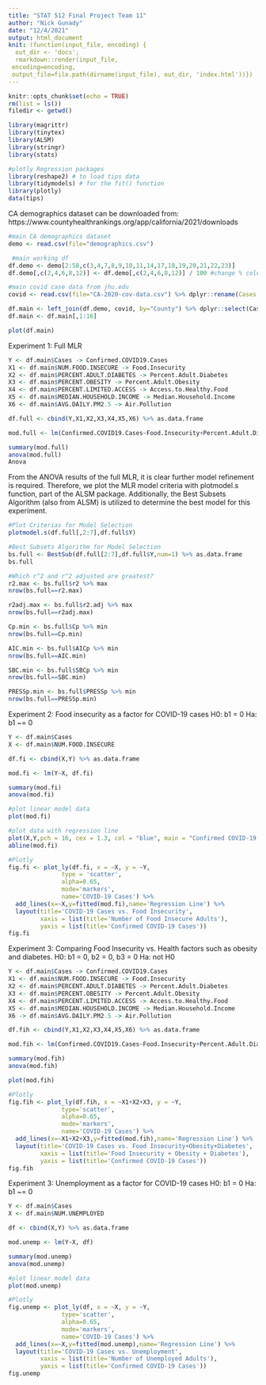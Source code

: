 ```yaml
---
title: "STAT 512 Final Project Team 11"
author: "Nick Gunady"
date: "12/4/2021"
output: html_document
knit: (function(input_file, encoding) {
  out_dir <- 'docs';
  rmarkdown::render(input_file,
 encoding=encoding,
 output_file=file.path(dirname(input_file), out_dir, 'index.html'))})
---
```


```r
knitr::opts_chunk$set(echo = TRUE)
rm(list = ls())
filedir <- getwd()
```

```r
library(magrittr)
library(tinytex)
library(ALSM)
library(stringr)
library(stats)

#plotly Regression packages
library(reshape2) # to load tips data
library(tidymodels) # for the fit() function
library(plotly)
data(tips)
```

CA demographics dataset can be downloaded from: https://www.countyhealthrankings.org/app/california/2021/downloads

```r
#main CA demographics dataset
demo <- read.csv(file="demographics.csv")

 #main working df
df.demo <- demo[2:58,c(3,4,7,8,9,10,11,14,17,18,19,20,21,22,23)]
df.demo[,c(2,4,6,8,12)] <- df.demo[,c(2,4,6,8,12)] / 100 #change % columns to decimal

#main covid case data from jhu.edu
covid <- read.csv(file="CA-2020-cov-data.csv") %>% dplyr::rename(Cases = Case.Count.2020)

df.main <- left_join(df.demo, covid, by="County") %>% dplyr::select(Cases,County,-X,everything())
df.main <- df.main[,1:16]
```

```r
plot(df.main)
```
Experiment 1: Full MLR
``` r
Y <- df.main$Cases -> Confirmed.COVID19.Cases
X1 <- df.main$NUM.FOOD.INSECURE -> Food.Insecurity
X2 <- df.main$PERCENT.ADULT.DIABETES -> Percent.Adult.Diabetes
X3 <- df.main$PERCENT.OBESITY -> Percent.Adult.Obesity
X4 <- df.main$PERCENT.LIMITED.ACCESS -> Access.to.Healthy.Food
X5 <- df.main$MEDIAN.HOUSEHOLD.INCOME -> Median.Household.Income
X6 <- df.main$AVG.DAILY.PM2.5 -> Air.Pollution

df.full <- cbind(Y,X1,X2,X3,X4,X5,X6) %>% as.data.frame

mod.full <- lm(Confirmed.COVID19.Cases~Food.Insecurity+Percent.Adult.Diabetes+Percent.Adult.Obesity+Access.to.Healthy.Food+Median.Household.Income+Air.Pollution, df.full)

summary(mod.full)
anova(mod.full)
Anova
```

From the ANOVA results of the full MLR, it is clear further model refinement is required. Therefore, we plot the MLR model criteria with plotmodel.s function, part of the ALSM package. Additionally, the Best Subsets Algorithm (also from ALSM) is utilized to determine the best model for this experiment. 
```r
#Plot Criterias for Model Selection
plotmodel.s(df.full[,2:7],df.full$Y)
```

```r

#Best Subsets Algorithm for Model Selection
bs.full <- BestSub(df.full[2:7],df.full$Y,num=1) %>% as.data.frame
bs.full

#Which r^2 and r^2 adjusted are greatest?
r2.max <- bs.full$r2 %>% max
nrow(bs.full==r2.max)

r2adj.max <- bs.full$r2.adj %>% max
nrow(bs.full==r2adj.max)

Cp.min <- bs.full$Cp %>% min
nrow(bs.full==Cp.min)

AIC.min <- bs.full$AICp %>% min
nrow(bs.full==AIC.min)

SBC.min <- bs.full$SBCp %>% min
nrow(bs.full==SBC.min)

PRESSp.min <- bs.full$PRESSp %>% min
nrow(bs.full==PRESSp.min)
```


Experiment 2: Food insecurity as a factor for COVID-19 cases
H0: b1 = 0
Ha: b1 ~= 0
```r
Y <- df.main$Cases
X <- df.main$NUM.FOOD.INSECURE

df.fi <- cbind(X,Y) %>% as.data.frame

mod.fi <- lm(Y~X, df.fi)

summary(mod.fi)
anova(mod.fi)
```

```r
#plot linear model data
plot(mod.fi)

#plot data with regression line
plot(X,Y,pch = 16, cex = 1.3, col = "blue", main = "Confirmed COVID-19 Cases vs. Food Insecurity", xlab = "Food Insecurity", ylab = "Confirmed COVID-19 Cases")
abline(mod.fi)

#Plotly
fig.fi <- plot_ly(df.fi, x = ~X, y = ~Y, 
               type = 'scatter',
               alpha=0.65,
               mode='markers',
               name='COVID-19 Cases') %>% 
  add_lines(x=~X,y=fitted(mod.fi),name='Regression Line') %>%
  layout(title='COVID-19 Cases vs. Food Insecurity',
         xaxis = list(title='Number of Food Insecure Adults'),
         yaxis = list(title='Confirmed COVID-19 Cases'))
fig.fi
```

Experiment 3: Comparing Food Insecurity vs. Health factors such as obesity and diabetes.
H0: b1 = 0, b2 = 0, b3 = 0
Ha: not H0

``` r
Y <- df.main$Cases -> Confirmed.COVID19.Cases
X1 <- df.main$NUM.FOOD.INSECURE -> Food.Insecurity
X2 <- df.main$PERCENT.ADULT.DIABETES -> Percent.Adult.Diabetes
X3 <- df.main$PERCENT.OBESITY -> Percent.Adult.Obesity
X4 <- df.main$PERCENT.LIMITED.ACCESS -> Access.to.Healthy.Food
X5 <- df.main$MEDIAN.HOUSEHOLD.INCOME -> Median.Household.Income
X6 -> df.main$AVG.DAILY.PM2.5 -> Air.Pollution

df.fih <- cbind(Y,X1,X2,X3,X4,X5,X6) %>% as.data.frame

mod.fih <- lm(Confirmed.COVID19.Cases~Food.Insecurity+Percent.Adult.Diabetes+Percent.Adult.Obesity, df.fih)

summary(mod.fih)
anova(mod.fih)
```
```r
plot(mod.fih)

#Plotly
fig.fih <- plot_ly(df.fih, x = ~X1+X2+X3, y = ~Y, 
               type='scatter', 
               alpha=0.65, 
               mode='markers',
               name='COVID-19 Cases') %>%
  add_lines(x=~X1+X2+X3,y=fitted(mod.fih),name='Regression Line') %>%
  layout(title='COVID-19 Cases vs. Food Insecurity+Obesity+Diabetes',
         xaxis = list(title='Food Insecurity + Obesity + Diabetes'),
         yaxis = list(title='Confirmed COVID-19 Cases'))
fig.fih
```

Experiment 3: Unemployment as a factor for COVID-19 cases
H0: b1 = 0
Ha: b1 ~= 0
```r
Y <- df.main$Cases
X <- df.main$NUM.UNEMPLOYED

df <- cbind(X,Y) %>% as.data.frame

mod.unemp <- lm(Y~X, df)

summary(mod.unemp)
anova(mod.unemp)
```

``` r
#plot linear model data
plot(mod.unemp)

#Plotly
fig.unemp <- plot_ly(df, x = ~X, y = ~Y, 
               type='scatter', 
               alpha=0.65, 
               mode='markers',
               name='COVID-19 Cases') %>%
  add_lines(x=~X,y=fitted(mod.unemp),name='Regression Line') %>%
  layout(title='COVID-19 Cases vs. Unemployment',
         xaxis = list(title='Number of Unemployed Adults'),
         yaxis = list(title='Confirmed COVID-19 Cases'))
fig.unemp
```
